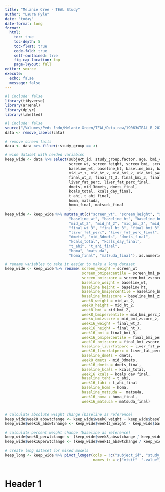 ```yaml
---
title: "Melanie Cree - TEAL Study"
author: "Laura Pyle"
date: "today"
date-format: long
format:
  html:
    toc: true
    toc-depth: 5
    toc-float: true
    code-fold: true
    self-contained: true
    fig-cap-location: top
    page-layout: full
editor: source
execute:
  echo: false
  message: false
---
```


```r
#| include: false
library(tidyverse)
library(arsenal)
library(dplyr)
library(labelled)
```

```r
#| include: false
source("/Volumes/Peds Endo/Melanie Green/TEAL/Data_raw/190636TEAL_R_2023-12-05_1149.R")
data <- remove_labels(data)

# remove screen fails
data <- data %>% filter(!study_group == 3)

# wide dataset with needed variables
keep_wide <- data %>% select(subject_id, study_group.factor, age, bmi_cat.factor, tanner,
                             screen_wt, screen_height, screen_bmi, screen_bmi_percentile, screen_bmi_zscore,
                             baseline_wt, baseline_ht, baseline_bmi, baseline_bmi_perc, baseline_bmi_zscore,
                             mid_wt_2, mid_ht_2, mid_bmi_2, mid_bmi_perc_2, mid_bmi_zscore_2,
                             final_wt_3, final_ht_3, final_bmi_3, final_bmi_perc_3, final_bmi_zscore_3,
                             liver_fat_perc, liver_fat_perc_final,
                             dmets, mid_3dmets, dmets_final,
                             kcals_total, kcals_day_final,
                             t_ahi, t_ahi_final,
                             homa, matsuda, 
                             homa_final, matsuda_final 
                             )
keep_wide <- keep_wide %>% mutate_at(c("screen_wt", "screen_height", "screen_bmi", "screen_bmi_percentile", "screen_bmi_zscore",
                             "baseline_wt", "baseline_ht", "baseline_bmi", "baseline_bmi_perc", 'baseline_bmi_zscore',
                             "mid_wt_2", "mid_ht_2", "mid_bmi_2", "mid_bmi_perc_2", "mid_bmi_zscore_2",
                             "final_wt_3", "final_ht_3", "final_bmi_3", "final_bmi_perc_3", "final_bmi_zscore_3",
                             "liver_fat_perc", "liver_fat_perc_final",
                             "dmets", "mid_3dmets", "dmets_final",
                             "kcals_total", "kcals_day_final",
                             "t_ahi", "t_ahi_final",
                             "homa", "matsuda", 
                             "homa_final", "matsuda_final"), as.numeric)

# rename variables to make it easier to make a long dataset
keep_wide <- keep_wide %>% rename( screen_weight = screen_wt, 
                                   screen_bmipercentile = screen_bmi_percentile, 
                                   screen_bmizscore = screen_bmi_zscore,
                                   baseline_weight = baseline_wt, 
                                   baseline_height = baseline_ht, 
                                   baseline_bmipercentile = baseline_bmi_perc, 
                                   baseline_bmizscore = baseline_bmi_zscore,
                                   week8_weight = mid_wt_2, 
                                   week8_height = mid_ht_2, 
                                   week8_bmi = mid_bmi_2, 
                                   week8_bmipercentile = mid_bmi_perc_2, 
                                   week8_bmizscore = mid_bmi_zscore_2,
                                   week16_weight = final_wt_3, 
                                   week16_height = final_ht_3, 
                                   week16_bmi = final_bmi_3, 
                                   week16_bmipercentile = final_bmi_perc_3, 
                                   week16_bmizscore = final_bmi_zscore_3,
                                   baseline_liverfatperc = liver_fat_perc, 
                                   week16_liverfatperc = liver_fat_perc_final,
                                   baseline_dmets = dmets, 
                                   week8_dmets = mid_3dmets, 
                                   week16_dmets = dmets_final,
                                   baseline_kcals = kcals_total, 
                                   week16_kcals = kcals_day_final,
                                   baseline_tahi = t_ahi, 
                                   week16_tahi = t_ahi_final,
                                   baseline_homa = homa, 
                                   baseline_matsuda =  matsuda, 
                                   week16_homa = homa_final, 
                                   week16_matsuda = matsuda_final)


# calculate absolute weight change (baseline as reference)
keep_wide$week8_abswtchange <- keep_wide$week8_weight - keep_wide$baseline_weight
keep_wide$week16_abswtchange <- keep_wide$week16_weight - keep_wide$baseline_weight

# calculate percent weight change (baseline as reference)
keep_wide$week8_perwtchange <- (keep_wide$week8_abswtchange / keep_wide$baseline_weight ) * 100
keep_wide$week16perwtchange <- (keep_wide$week16_abswtchange / keep_wide$baseline_weight) * 100

# create long dataset for mixed models
keep_long <- keep_wide %>% pivot_longer(cols = !c("subject_id", "study_group.factor", "age", "bmi_cat.factor", "tanner"),
                                        names_to = c("visit", ".value"), names_sep = "_", values_drop_na = T)
```

```r

```

# Header 1

```r

```

